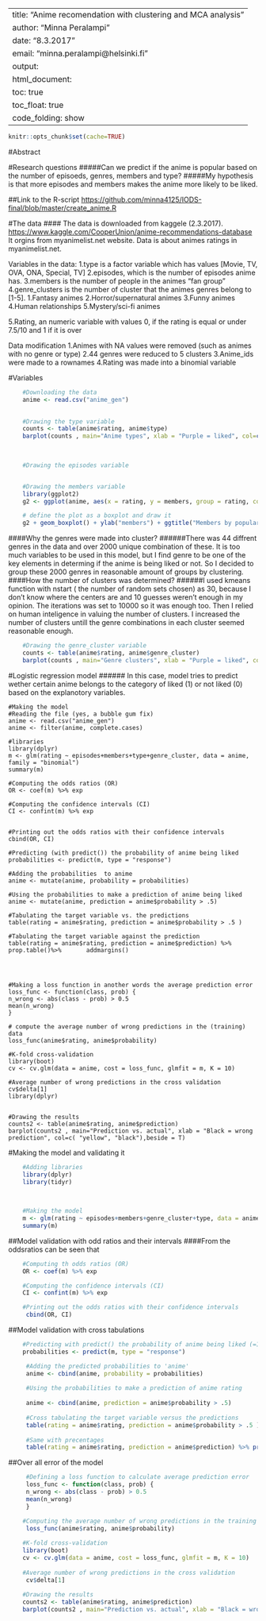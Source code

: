 
---
title: "Anime recomendation with clustering and MCA analysis"
author: "Minna Peralampi"
date: "8.3.2017"
email: "minna.peralampi@helsinki.fi"
output:
  html_document:
    toc: true
    toc_float: true
    code_folding: show
---
```r
knitr::opts_chunk$set(cache=TRUE)
```
#Abstract

#Research questions
#####Can we predict if the anime is popular based on the number of episoeds, genres, members and type?
#####My hypothesis is that more episodes and members makes the anime more likely to be liked. 

##Link to the R-script
<https://github.com/minna4125/IODS-final/blob/master/create_anime.R>

       
#The data
#### The data is downloaded from kaggele (2.3.2017).
<https://www.kaggle.com/CooperUnion/anime-recommendations-database>
It orgins from myanimelist.net website.
Data is about animes ratings in myanimelist.net.

Variables in the data:
1.type is a factor variable which has values [Movie, TV, OVA, ONA, Special, TV]
2.episodes, which is the number of episodes anime has.
3.members is the number of people in the animes "fan group"
4.genre_clusters is the number of cluster that the animes genres belong to [1-5].
  1.Fantasy animes
  2.Horror/supernatural animes
  3.Funny animes
  4.Human relationships
  5.Mystery/sci-fi animes
  
5.Rating, an numeric variable with values 0, if the rating is equal or under 7.5/10 and 1 if it is over


Data modification
  1.Animes with NA values were removed (such as animes with no genre or type)
  2.44 genres were reduced to 5 clusters 
  3.Anime_ids were made to a rownames
  4.Rating was made into a binomial variable
  
#Variables
```r
    #Downloading the data
    anime <- read.csv("anime_gen")

    
    #Drawing the type variable
    counts <- table(anime$rating, anime$type)
    barplot(counts , main="Anime types", xlab = "Purple = liked", col=c( "pink", "purple"))
  

    
    #Drawing the episodes variable


    #Drawing the members variable
    library(ggplot2)
    g2 <- ggplot(anime, aes(x = rating, y = members, group = rating, col=rating))

    # define the plot as a boxplot and draw it
    g2 + geom_boxplot() + ylab("members") + ggtitle("Members by popularity")+ xlim(-1,2)

```   

    
####Why the genres were made into cluster? 
######There was 44 diffrent genres in the data and over 2000 unique combination of these. It is too much variables to be used in this model, but I find genre to be one of the key elements in determing if the anime is being liked or not. So I decided to group these 2000 genres in reasonable amount of groups by clustering.
####How the number of clusters was determined? 
######I used kmeans function with nstart ( the number of random sets chosen) as 30, because I don't know where the centers are and 10 guesses weren't enough in my opinion. The  iterations was set to 10000 so it was enough too. Then I relied on human inteligence in valuing the number of clusters. I increased the number of clusters untill the genre combinations in each cluster seemed reasonable enough.
```r

    #Drawing the genre_cluster variable
    counts <- table(anime$rating, anime$genre_cluster)
    barplot(counts , main="Genre clusters", xlab = "Purple = liked", col=c( "pink", "purple"))
```  


#Logistic regression model
###### In this case, model tries to predict wether certain anime belongs to the category of liked (1) or not liked (0) based on the explanotory variables. 




    #Making the model
    #Reading the file (yes, a bubble gum fix)
    anime <- read.csv("anime_gen")
    anime <- filter(anime, complete.cases)
    
    #libraries
    library(dplyr)
    m <- glm(rating ~ episodes+members+type+genre_cluster, data = anime, family = "binomial")
    summary(m)
    
    #Computing the odds ratios (OR)
    OR <- coef(m) %>% exp

    #Computing the confidence intervals (CI)
    CI <- confint(m) %>% exp
    

    #Printing out the odds ratios with their confidence intervals
    cbind(OR, CI)

    #Predicting (with predict()) the probability of anime being liked
    probabilities <- predict(m, type = "response")

    #Adding the probabilities  to anime
    anime <- mutate(anime, probability = probabilities)

    #Using the probabilities to make a prediction of anime being liked
    anime <- mutate(anime, prediction = anime$probability > .5)

    #Tabulating the target variable vs. the predictions
    table(rating = anime$rating, prediction = anime$probability > .5 )
    
    #Tabulating the target variable against the prediction
    table(rating = anime$rating, prediction = anime$prediction) %>% prop.table()%>%       addmargins()



    
    #Making a loss function in another words the average prediction error
    loss_func <- function(class, prob) {
    n_wrong <- abs(class - prob) > 0.5
    mean(n_wrong)
    }

    # compute the average number of wrong predictions in the (training) data
    loss_func(anime$rating, anime$probability)

    #K-fold cross-validation
    library(boot)
    cv <- cv.glm(data = anime, cost = loss_func, glmfit = m, K = 10)

    #Average number of wrong predictions in the cross validation
    cv$delta[1]
    library(dplyr)
    
    
    #Drawing the results
    counts2 <- table(anime$rating, anime$prediction)
    barplot(counts2 , main="Prediction vs. actual", xlab = "Black = wrong prediction", col=c( "yellow", "black"),beside = T)



#Making the model and validating it

```r


   
    #Adding libraries
    library(dplyr)
    library(tidyr)
    
  

    #Making the model
    m <- glm(rating ~ episodes+members+genre_cluster+type, data = anime, family = "binomial")
    summary(m)
```


##Model validation with odd ratios and their intervals
####From the oddsratios can be seen that
```r
    #Computing th odds ratios (OR)
    OR <- coef(m) %>% exp

    #Computing the confidence intervals (CI)
    CI <- confint(m) %>% exp

    #Printing out the odds ratios with their confidence intervals
     cbind(OR, CI)
```

##Model validation with cross tabulations

```r
    #Predicting with predict() the probability of anime being liked (=1)
    probabilities <- predict(m, type = "response")

     #Adding the predicted probabilities to 'anime'
     anime <- cbind(anime, probability = probabilities)
 
     #Using the probabilities to make a prediction of anime rating
    
     anime <- cbind(anime, prediction = anime$probability > .5)
 
     #Cross tabulating the target variable versus the predictions
     table(rating = anime$rating, prediction = anime$probability > .5 )
     
     #Same with precentages
     table(rating = anime$rating, prediction = anime$prediction) %>% prop.table()%>%       addmargins()
```

##Over all error of the model

```r
     
     #Defining a loss function to calculate average prediction error
     loss_func <- function(class, prob) {
     n_wrong <- abs(class - prob) > 0.5
     mean(n_wrong)
     }

    #Computing the average number of wrong predictions in the training data
     loss_func(anime$rating, anime$probability)
     
    #K-fold cross-validation
    library(boot)
    cv <- cv.glm(data = anime, cost = loss_func, glmfit = m, K = 10)
    
    #Average number of wrong predictions in the cross validation
     cv$delta[1]
     
    #Drawing the results 
    counts2 <- table(anime$rating, anime$prediction)
    barplot(counts2 , main="Prediction vs. actual", xlab = "Black = wrong prediction", col=c( "yellow", "black"),beside = T)

   

```    



